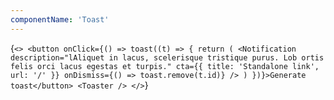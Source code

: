 ```yaml
---
componentName: 'Toast'
---
```


<LiveComponent>{`
  <>
  <button onClick={() => toast((t) => {
    return (
      <Notification
        description="lAliquet in lacus, scelerisque tristique purus. Lob ortis felis orci lacus egestas et turpis."
        cta={{
          title: 'Standalone link',
          url: '/'
        }}
        onDismiss={() => toast.remove(t.id)}
      />
    )
  })}>Generate toast</button>
  <Toaster />
  </>
`}</LiveComponent>

<PropsTable props={componentProps} />
